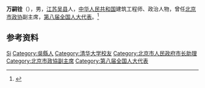 '''万嗣铨'''（{{bd|1939年|2月}}），男，[[江苏|江苏]][[吴县|吴县]]人，[[中华人民共和国|中华人民共和国]]建筑工程师、政治人物，曾任[[北京市政协|北京市政协]]副主席，[[第八届全国人大代表|第八届全国人大代表]]。<ref>{{Cite book|title=中华人民共和国职官志|author=何虎生, 李耀东, 向常福主编|publisher=中国社会出版社|year=2003|isbn=9787800883934|location=北京|pages=}}</ref>

== 参考资料 ==
{{reflist}}

{{中国人物小作品}}

{{Authority control}}
{{DEFAULTSORT:Wan万}}
[[Category:万姓|Si]]
[[Category:吳縣人|Category:吳縣人]]
[[Category:清华大学校友|Category:清华大学校友]]
[[Category:北京市人民政府市长助理|Category:北京市人民政府市长助理]]
[[Category:北京市政協副主席|Category:北京市政協副主席]]
[[Category:第八届全国人大代表|Category:第八届全国人大代表]]